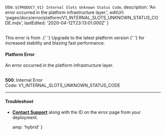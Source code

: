 
  title: `${PRODUCT_V1} Internal Slots Unknown Status Code`,
  description: 'An error occurred in the platform infrastructure layer.',
  editUrl:
    'pages/docs/error/platform/V1_INTERNAL_SLOTS_UNKNOWN_STATUS_CODE.mdx',
  lastEdited: '2020-04-12T23:13:01.000Z'
}

<br />

<Note type="warning">
  This error is from <ProductNameV1 />.{' '}
  <Link href="https://zeit.co/guides/migrate-to-zeit-now">
    Upgrade to the latest platform version
  </Link>{' '}
  for increased stability and blazing fast performance.
</Note>

#### Platform Error

An error occurred in the <ProductNameV1 /> platform infrastructure layer.

<br />

<Note label={false}>
  <b>500</b>: Internal Error
  <br />
  Code: <InlineCode>V1_INTERNAL_SLOTS_UNKNOWN_STATUS_CODE</InlineCode>
</Note>

---

#### Troubleshoot

- **[Contact Support](mailto:support@zeit.co)** along with the ID on the error page from your deployment.


  amp: 'hybrid'
}
